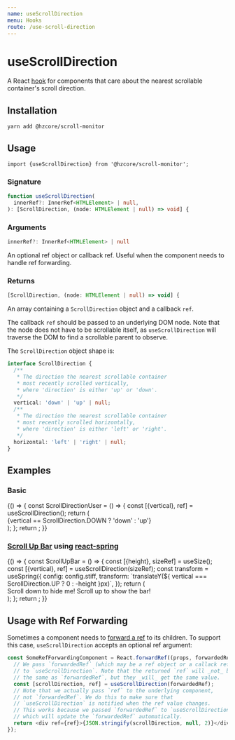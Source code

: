 ```yaml
---
name: useScrollDirection
menu: Hooks
route: /use-scroll-direction
---
```



# useScrollDirection

A React [hook] for components that care about
the nearest scrollable container's scroll direction.

## Installation

```shell
yarn add @hzcore/scroll-monitor
```

## Usage

```
import {useScrollDirection} from '@hzcore/scroll-monitor';
```

### Signature

```ts
function useScrollDirection(
  innerRef?: InnerRef<HTMLElement> | null,
): [ScrollDirection, (node: HTMLElement | null) => void] {
```

### Arguments

```ts
innerRef?: InnerRef<HTMLElement> | null
```

An optional ref object or callback ref.
Useful when the component needs to handle ref forwarding.

### Returns

```ts
[ScrollDirection, (node: HTMLElement | null) => void] {
```

An array containing a `ScrollDirection` object and a callback `ref`.

The callback `ref` should be passed to an underlying DOM node.
Note that the node does not have to be scrollable itself,
as `useScrollDirection` will traverse the DOM to find a scrollable parent
to observe.

The `ScrollDirection` object shape is:

```ts
interface ScrollDirection {
  /**
   * The direction the nearest scrollable container
   * most recently scrolled vertically,
   * where 'direction' is either 'up' or 'down'.
   */
  vertical: 'down' | 'up' | null;
  /**
   * The direction the nearest scrollable container
   * most recently scrolled horizontally,
   * where 'direction' is either 'left' or 'right'.
   */
  horizontal: 'left' | 'right' | null;
}
```

## Examples

### Basic

<Playground>
  {() => {
    const ScrollDirectionUser = () => {
      const [{vertical}, ref] = useScrollDirection();
      return (
        <div
          ref={ref}
          style={{
            display: 'flex',
            justifyContent: 'center',
            alignItems: 'center',
            width: '100%',
            height: 250,
            fontSize: '2em',
            color: `${vertical == ScrollDirection.DOWN ? 'white' : 'yellow'}`,
            background: `${vertical == ScrollDirection.DOWN ? 'green' : 'red'}`,
          }}
        >
          {vertical == ScrollDirection.DOWN ? 'down' : 'up'}
        </div>
      );
    };
    return <ScrollDirectionUser />;
  }}
</Playground>

### [Scroll Up Bar](AKA 'Peak-a-boo') using [react-spring]

<Playground>
  {() => {
    const ScrollUpBar = () => {
      const [{height}, sizeRef] = useSize();
      const [{vertical}, ref] = useScrollDirection(sizeRef);
      const transform = useSpring({
        config: config.stiff,
        transform: `translateY(${
          vertical === ScrollDirection.UP ? 0 : -height
        }px)`,
      });
      return (
        <div
          style={{
            display: 'flex',
            justifyContent: 'center',
            alignItems: 'center',
            position: 'relative',
            width: '100%',
            height: 250,
            fontSize: '2em',
            color: 'lightgray',
            overflow: 'hidden',
          }}
        >
          <animated.div
            ref={ref}
            style={{
              position: 'absolute',
              top: 0,
              right: 0,
              left: 0,
              background: 'green',
              padding: '0 20px',
              color: 'white',
              ...transform,
            }}
          >
            Scroll down to hide me!
          </animated.div>
          <span>Scroll up to show the bar!</span>
        </div>
      );
    };
    return <ScrollUpBar />;
  }}
</Playground>

## Usage with Ref Forwarding

Sometimes a component needs to [forward a ref] to its children.
To support this case, `useScrollDirection` accepts an optional ref argument:

```js
const SomeRefForwardingComponent = React.forwardRef((props, forwardedRef) => {
  // We pass `forwardedRef` (which may be a ref object or a callack ref)
  // to `useScrollDirection`. Note that the returned `ref` will _not_ be
  // the same as `forwardedRef`, but they _will_ get the same value.
  const [scrollDirection, ref] = useScrollDirection(forwardedRef);
  // Note that we actually pass `ref` to the underlying component,
  // not `forwardedRef`. We do this to make sure that
  // `useScrollDirection` is notified when the ref value changes.
  // This works because we passed `forwardedRef` to `useScrollDirection`,
  // which will update the `forwardedRef` automatically.
  return <div ref={ref}>{JSON.stringify(scrollDirection, null, 2)}</div>;
});
```

[hook]: https://reactjs.org/docs/hooks-overview.html
[ref]: https://reactjs.org/docs/refs-and-the-dom.html
[useref]: https://reactjs.org/docs/hooks-reference.html#useref
[callback ref]: https://reactjs.org/docs/refs-and-the-dom.html#callback-refs
[ref object]: https://reactjs.org/docs/refs-and-the-dom.html#accessing-refs
[forward a ref]: https://reactjs.org/docs/forwarding-refs.html
[scroll up bar]: http://usabilitypost.com/2014/05/24/the-scroll-up-bar/
[react-spring]: https://www.react-spring.io/
